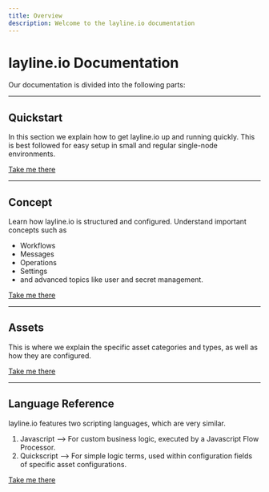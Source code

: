```yaml
---
title: Overview
description: Welcome to the layline.io documentation
---
```


# layline.io Documentation

Our documentation is divided into the following parts:

---

## Quickstart
In this section we explain how to get layline.io up and running quickly. This is best followed for easy setup in small and regular single-node environments.

[Take me there](/docs/category/quickstart)

---

## Concept
Learn how layline.io is structured and configured. Understand important concepts such as
* Workflows
* Messages
* Operations
* Settings
* and advanced topics like user and secret management.

[Take me there](/docs/category/concept)

---

## Assets
This is where we explain the specific asset categories and types, as well as how they are configured.

[Take me there](/docs/assets/)

---

## Language Reference

layline.io features two scripting languages, which are very similar.

1. Javascript --> For custom business logic, executed by a Javascript Flow Processor.
2. Quickscript --> For simple logic terms, used within configuration fields of specific asset configurations.

[Take me there](/docs/category/language-reference)

